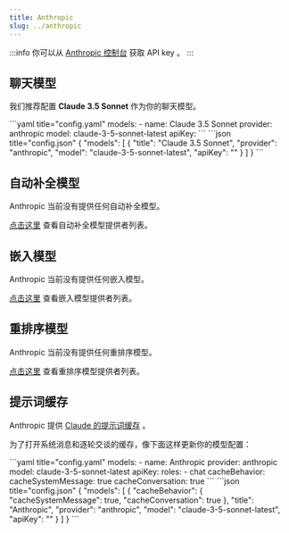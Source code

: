 ```yaml
---
title: Anthropic
slug: ../anthropic
---
```



:::info
你可以从 [Anthropic 控制台](https://console.anthropic.com/account/keys) 获取 API key 。
:::

## 聊天模型

我们推荐配置 **Claude 3.5 Sonnet** 作为你的聊天模型。

<Tabs groupId="config-example">
  <TabItem value="yaml" label="YAML">
  ```yaml title="config.yaml"
  models:
    - name: Claude 3.5 Sonnet
      provider: anthropic
      model: claude-3-5-sonnet-latest
      apiKey: <YOUR_ANTHROPIC_API_KEY>
  ```
  </TabItem>
  <TabItem value="json" label="JSON">
  ```json title="config.json"
  {
    "models": [
      {
        "title": "Claude 3.5 Sonnet",
        "provider": "anthropic",
        "model": "claude-3-5-sonnet-latest",
        "apiKey": "<YOUR_ANTHROPIC_API_KEY>"
      }
    ]
  }
  ```
  </TabItem>
</Tabs>

## 自动补全模型

Anthropic 当前没有提供任何自动补全模型。

[点击这里](../../model-roles/autocomplete.md) 查看自动补全模型提供者列表。

## 嵌入模型

Anthropic 当前没有提供任何嵌入模型。

[点击这里](../../model-roles/embeddings.mdx) 查看嵌入模型提供者列表。

## 重排序模型

Anthropic 当前没有提供任何重排序模型。

[点击这里](../../model-roles/reranking.mdx) 查看重排序模型提供者列表。

## 提示词缓存

Anthropic 提供 [Claude 的提示词缓存](https://docs.anthropic.com/en/docs/build-with-claude/prompt-caching) 。

为了打开系统消息和逐轮交谈的缓存，像下面这样更新你的模型配置：

<Tabs groupId="config-example">
  <TabItem value="yaml" label="YAML">
  ```yaml title="config.yaml"
  models:
    - name: Anthropic
      provider: anthropic
      model: claude-3-5-sonnet-latest
      apiKey: <YOUR_ANTHROPIC_API_KEY>
      roles:
        - chat
      cacheBehavior:
        cacheSystemMessage: true
        cacheConversation: true
  ```
  </TabItem>
  <TabItem value="json" label="JSON">
  ```json title="config.json"
  {
    "models": [
      {
        "cacheBehavior": {
          "cacheSystemMessage": true,
          "cacheConversation": true
        },
        "title": "Anthropic",
        "provider": "anthropic",
        "model": "claude-3-5-sonnet-latest",
        "apiKey": "<YOUR_ANTHROPIC_API_KEY>"
      }
    ]
  }
  ```
  </TabItem>
</Tabs>
